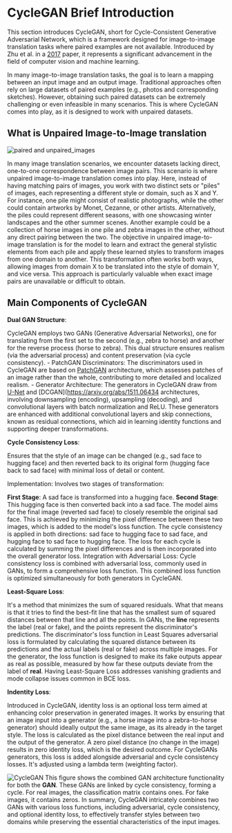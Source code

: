 # CycleGAN Brief Introduction

This section introduces CycleGAN, short for Cycle-Consistent Generative Adversarial Network, which is a framework designed for image-to-image translation tasks where paired examples are not available. Introduced by Zhu et al. in a [2017](https://arxiv.org/abs/1703.10593) paper, it represents a significant advancement in the field of computer vision and machine learning.

In many image-to-image translation tasks, the goal is to learn a mapping between an input image and an output image. Traditional approaches often rely on large datasets of paired examples (e.g., photos and corresponding sketches). However, obtaining such paired datasets can be extremely challenging or even infeasible in many scenarios. This is where CycleGAN comes into play, as it is designed to work with unpaired datasets.

## What is Unpaired Image-to-Image translation
![paired and unpaired_images](https://huggingface.co/datasets/hf-vision/course-assets/resolve/main/unpaired_images.png)

In many image translation scenarios, we encounter datasets lacking direct, one-to-one correspondence between image pairs. This scenario is where unpaired image-to-image translation comes into play. Here, instead of having matching pairs of images, you work with two distinct sets or "piles" of images, each representing a different style or domain, such as X and Y. For instance, one pile might consist of realistic photographs, while the other could contain artworks by Monet, Cezanne, or other artists. Alternatively, the piles could represent different seasons, with one showcasing winter landscapes and the other summer scenes. Another example could be a collection of horse images in one pile and zebra images in the other, without any direct pairing between the two. The objective in unpaired image-to-image translation is for the model to learn and extract the general stylistic elements from each pile and apply these learned styles to transform images from one domain to another. This transformation often works both ways, allowing images from domain X to be translated into the style of domain Y, and vice versa. This approach is particularly valuable when exact image pairs are unavailable or difficult to obtain.

## Main Components of CycleGAN

**Dual GAN Structure**:

CycleGAN employs two GANs (Generative Adversarial Networks), one for translating from the first set to the second (e.g., zebra to horse) and another for the reverse process (horse to zebra). This dual structure ensures realism (via the adversarial process) and content preservation (via cycle consistency).
    - PatchGAN Discriminators: The discriminators used in CycleGAN are based on [PatchGAN](https://arxiv.org/pdf/1611.07004.pdf) architecture, which assesses patches of an image rather than the whole, contributing to more detailed and localized realism.
    - Generator Architecture: The generators in CycleGAN draw from [U-Net](https://arxiv.org/abs/1505.04597) and [DCGAN](https://arxiv.org/abs/1511.06434 architectures, involving downsampling (encoding), upsampling (decoding), and convolutional layers with batch normalization and ReLU. 
These generators are enhanced with additional convolutional layers and skip connections, known as residual connections, which aid in learning identity functions and supporting deeper transformations.


**Cycle Consistency Loss**:

Ensures that the style of an image can be changed (e.g., sad face to hugging face) and then reverted back to its original form (hugging face back to sad face) with minimal loss of detail or content.

Implementation: Involves two stages of transformation:

**First Stage**: A sad face is transformed into a hugging face. **Second Stage**: This hugging face is then converted back into a sad face. The model aims for the final image (reverted sad face) to closely resemble the original sad face. This is achieved by minimizing the pixel difference between these two images, which is added to the model's loss function. The cycle consistency is applied in both directions: sad face to hugging face to sad face, and hugging face to sad face to hugging face. The loss for each cycle is calculated by summing the pixel differences and is then incorporated into the overall generator loss. 
Integration with Adversarial Loss: Cycle consistency loss is combined with adversarial loss, commonly used in GANs, to form a comprehensive loss function. This combined loss function is optimized simultaneously for both generators in CycleGAN.

**Least-Square Loss**:

It's a method that minimizes the sum of squared residuals. What that means is that it tries to find the best-fit line that has the smallest sum of squared distances between that line and all the points. In GANs, the **line** represents the label (real or fake), and the points represent the discriminator's predictions. The discriminator's loss function in Least Squares adversarial loss is formulated by calculating the squared distance between its predictions and the actual labels (real or fake) across multiple images. For the generator, the loss function is designed to make its fake outputs appear as real as possible, measured by how far these outputs deviate from the label of **real**. Having Least-Square Loss addresses vanishing gradients and mode collapse issues common in BCE loss.


**Indentity Loss**:

Introduced in CycleGAN, identity loss is an optional loss term aimed at enhancing color preservation in generated images. It works by ensuring that an image input into a generator (e.g., a horse image into a zebra-to-horse generator) should ideally output the same image, as its already in the target style. The loss is calculated as the pixel distance between the real input and the output of the generator. A zero pixel distance (no change in the image) results in zero identity loss, which is the desired outcome.
For CycleGANs generators, this loss is added alongside adversarial and cycle consistency losses. It's adjusted using a lambda term (weighting factor).

![CycleGAN](https://huggingface.co/datasets/hf-vision/course-assets/resolve/main/cycleGAN1.jpg)
This figure shows the combined GAN architecture functionality for both the **GAN**. These GANs are linked by cycle consistency, forming a cycle.
For real images, the classification matrix contains ones. For fake images, it contains zeros. In summary, CycleGAN intricately combines two GANs with various loss functions, including adversarial, cycle consistency, and optional identity loss, 
to effectively transfer styles between two domains while preserving the essential characteristics of the input images.